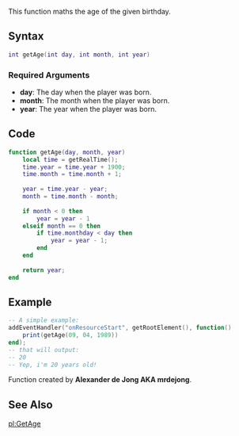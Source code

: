 {{Useful Function}}
<lowercasetitle></lowercasetitle>

This function maths the age of the given birthday.

==Syntax==
<syntaxhighlight lang="lua">int getAge(int day, int month, int year)</syntaxhighlight>

===Required Arguments===
* '''day''': The day when the player was born.
* '''month''': The month when the player was born.
* '''year''': The year when the player was born.

==Code==
<section name="Function source" class="both" show="true">
<syntaxhighlight lang="lua">
function getAge(day, month, year)
	local time = getRealTime();
	time.year = time.year + 1900;
	time.month = time.month + 1;
	
	year = time.year - year;
	month = time.month - month;
	
	if month < 0 then 
		year = year - 1 
	elseif month == 0 then
		if time.monthday < day then
			year = year - 1;
		end
	end
	
	return year;
end
</syntaxhighlight>
</section>

==Example==
<section name="Example" class="both" show="true">
<syntaxhighlight lang="lua">
-- A simple example:
addEventHandler("onResourceStart", getRootElement(), function()
	print(getAge(09, 04, 1989))
end);
-- that will output:
-- 20
-- Yep, i'm 20 years old!
</syntaxhighlight>
</section>

Function created by '''Alexander de Jong AKA mrdejong'''.

==See Also==
{{Useful_Functions}}

[[/pl:GetAge.md|pl:GetAge]]